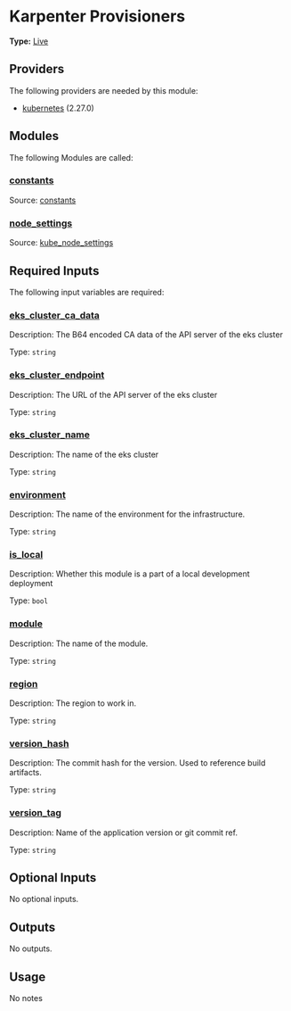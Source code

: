 # Karpenter Provisioners

**Type:** [Live](./overview)

## Providers

The following providers are needed by this module:

-  [kubernetes](https://registry.terraform.io/providers/hashicorp/kubernetes/2.27.0/docs) (2.27.0)

## Modules

The following Modules are called:

### <a name="module_constants"></a> [constants](#module\_constants)

Source: [constants](./constants)


### <a name="module_node_settings"></a> [node\_settings](#module\_node\_settings)

Source: [kube_node_settings](./kube_node_settings)


## Required Inputs

The following input variables are required:

### <a name="input_eks_cluster_ca_data"></a> [eks\_cluster\_ca\_data](#input\_eks\_cluster\_ca\_data)

Description: The B64 encoded CA data of the API server of the eks cluster

Type: `string`

### <a name="input_eks_cluster_endpoint"></a> [eks\_cluster\_endpoint](#input\_eks\_cluster\_endpoint)

Description: The URL of the API server of the eks cluster

Type: `string`

### <a name="input_eks_cluster_name"></a> [eks\_cluster\_name](#input\_eks\_cluster\_name)

Description: The name of the eks cluster

Type: `string`

### <a name="input_environment"></a> [environment](#input\_environment)

Description: The name of the environment for the infrastructure.

Type: `string`

### <a name="input_is_local"></a> [is\_local](#input\_is\_local)

Description: Whether this module is a part of a local development deployment

Type: `bool`

### <a name="input_module"></a> [module](#input\_module)

Description: The name of the module.

Type: `string`

### <a name="input_region"></a> [region](#input\_region)

Description: The region to work in.

Type: `string`

### <a name="input_version_hash"></a> [version\_hash](#input\_version\_hash)

Description: The commit hash for the version. Used to reference build artifacts.

Type: `string`

### <a name="input_version_tag"></a> [version\_tag](#input\_version\_tag)

Description: Name of the application version or git commit ref.

Type: `string`

## Optional Inputs

No optional inputs.

## Outputs

No outputs.

## Usage

No notes
